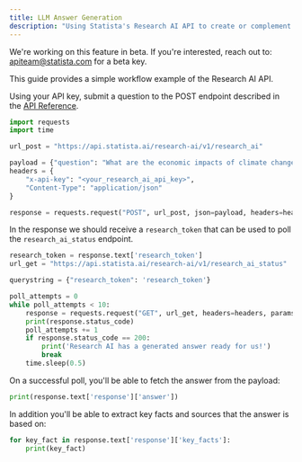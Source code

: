 ```yaml
---
title: LLM Answer Generation
description: "Using Statista's Research AI API to create or complement a chatbot"
---
```


<Info>
    We're working on this feature in beta. If you're interested, reach out to:
    <a href="mailto:apiteam@statista.com">apiteam@statista.com</a> for a beta key.
</Info>

This guide provides a simple workflow example of the Research AI API.

Using your API key, submit a question to the POST endpoint described in the <a
href="/api-reference/introduction">API Reference</a>.

```python
import requests
import time

url_post = "https://api.statista.ai/research-ai/v1/research_ai"

payload = {"question": "What are the economic impacts of climate change in Europe?"}
headers = {
    "x-api-key": "<your_research_ai_api_key>",
    "Content-Type": "application/json"
}

response = requests.request("POST", url_post, json=payload, headers=headers)
```

In the response we should receive a `research_token` that can be used to poll the
`research_ai_status` endpoint.

```python
research_token = response.text['research_token']
url_get = "https://api.statista.ai/research-ai/v1/research_ai_status"

querystring = {"research_token": 'research_token'}

poll_attempts = 0
while poll_attempts < 10:
    response = requests.request("GET", url_get, headers=headers, params=querystring)
    print(response.status_code)
    poll_attempts += 1
    if response.status_code == 200:
        print('Research AI has a generated answer ready for us!')
        break
    time.sleep(0.5)
```

On a successful poll, you'll be able to fetch the answer from the payload:

```python
print(response.text['response']['answer'])
```

In addition you'll be able to extract key facts and sources that the answer is based on:

```python
for key_fact in response.text['response']['key_facts']:
    print(key_fact)
```
